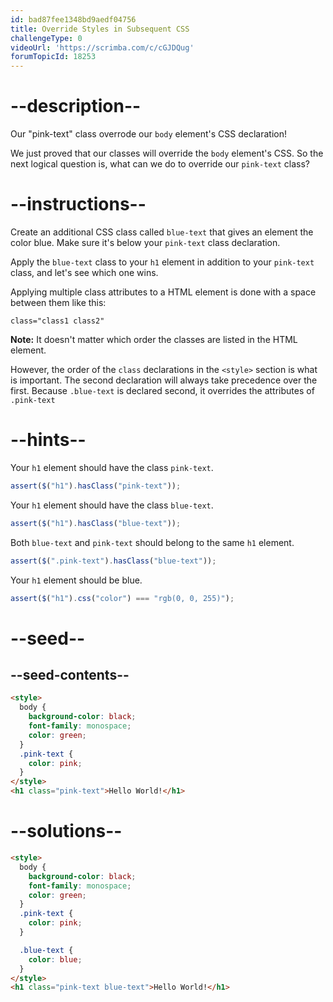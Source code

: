 ```yaml
---
id: bad87fee1348bd9aedf04756
title: Override Styles in Subsequent CSS
challengeType: 0
videoUrl: 'https://scrimba.com/c/cGJDQug'
forumTopicId: 18253
---
```


# --description--

Our "pink-text" class overrode our `body` element's CSS declaration!

We just proved that our classes will override the `body` element's CSS. So the next logical question is, what can we do to override our `pink-text` class?

# --instructions--

Create an additional CSS class called `blue-text` that gives an element the color blue. Make sure it's below your `pink-text` class declaration.

Apply the `blue-text` class to your `h1` element in addition to your `pink-text` class, and let's see which one wins.

Applying multiple class attributes to a HTML element is done with a space between them like this:

`class="class1 class2"`

**Note:** It doesn't matter which order the classes are listed in the HTML element.

However, the order of the `class` declarations in the `<style>` section is what is important. The second declaration will always take precedence over the first. Because `.blue-text` is declared second, it overrides the attributes of `.pink-text`

# --hints--

Your `h1` element should have the class `pink-text`.

```js
assert($("h1").hasClass("pink-text"));
```

Your `h1` element should have the class `blue-text`.

```js
assert($("h1").hasClass("blue-text"));
```

Both `blue-text` and `pink-text` should belong to the same `h1` element.

```js
assert($(".pink-text").hasClass("blue-text"));
```

Your `h1` element should be blue.

```js
assert($("h1").css("color") === "rgb(0, 0, 255)");
```

# --seed--

## --seed-contents--

```html
<style>
  body {
    background-color: black;
    font-family: monospace;
    color: green;
  }
  .pink-text {
    color: pink;
  }
</style>
<h1 class="pink-text">Hello World!</h1>
```

# --solutions--

```html
<style>
  body {
    background-color: black;
    font-family: monospace;
    color: green;
  }
  .pink-text {
    color: pink;
  }

  .blue-text {
    color: blue;
  }  
</style>
<h1 class="pink-text blue-text">Hello World!</h1>
```
